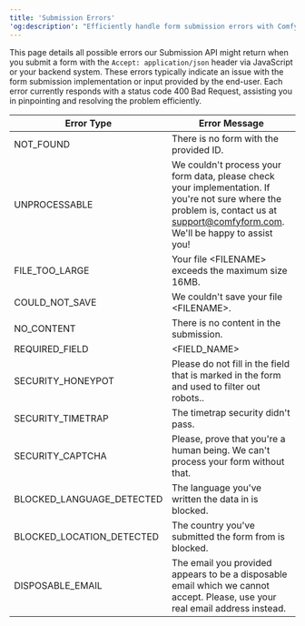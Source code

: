 ```yaml
---
title: 'Submission Errors'
'og:description': "Efficiently handle form submission errors with Comfyform's guide on handling submission errors, ensuring a flawless integration of your web forms."
---
```


This page details all possible errors our Submission API might return when you submit a form with the `Accept: application/json` header via JavaScript or your backend system. These errors typically indicate an issue with the form submission implementation or input provided by the end-user. Each error currently responds with a status code 400 Bad Request, assisting you in pinpointing and resolving the problem efficiently.


| Error Type | Error Message                          |
|------------|----------------------------------------|
| NOT_FOUND  | There is no form with the provided ID. |
| UNPROCESSABLE  | We couldn't process your form data, please check your implementation. If you're not sure where the problem is, contact us at support@comfyform.com. We'll be happy to assist you! |
| FILE_TOO_LARGE  | Your file &lt;FILENAME&gt; exceeds the maximum size 16MB. |
| COULD_NOT_SAVE  | We couldn't save your file &lt;FILENAME&gt;. |
| NO_CONTENT  | There is no content in the submission. |
| REQUIRED_FIELD  | &lt;FIELD_NAME&gt; |
| SECURITY_HONEYPOT  | Please do not fill in the field that is marked in the form and used to filter out robots.. |
| SECURITY_TIMETRAP  | The timetrap security didn't pass. |
| SECURITY_CAPTCHA  | Please, prove that you're a human being. We can't process your form without that. |
| BLOCKED_LANGUAGE_DETECTED  | The language you've written the data in is blocked. |
| BLOCKED_LOCATION_DETECTED  | The country you've submitted the form from is blocked. |
| DISPOSABLE_EMAIL  | The email you provided appears to be a disposable email which we cannot accept. Please, use your real email address instead. |